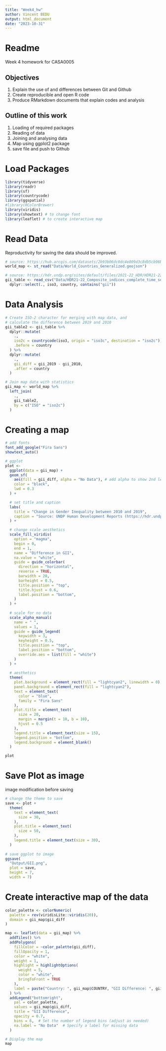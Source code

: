 ```yaml
---
title: "Week4_hw"
author: Vincent BEDU
output: html_document
date: "2023-10-31"
---
```


# Readme

Week 4 homework for CASA0005

## Objectives
1. Explain the use of and differences between Git and Github
2. Create reproducible and open R code
3. Produce RMarkdown documents that  explain codes and analysis

## Outline of this work

1. Loading of required packages
2. Reading of data
3. Joining and analysing data
4. Map  using ggplot2 package
5. save file and push to Github

#  Load Packages

```r
library(tidyverse)
library(readr)
library(sf)
library(countrycode)
library(ggspatial)
#library(RColorBrewer)
library(viridis)
library(showtext) # to change font
library(leaflet) # to create interactive map
```



# Read Data

Reproductivity for saving the data should be improved.

```r
# source: https://hub.arcgis.com/datasets/2b93b06dc0dc4e809d3c8db5cb96ba69_0/explore?location=-0.002619%2C0.000000%2C1.00
world_map <- st_read("Data/World_Countries_Generalized.geojson")

# source: https://hdr.undp.org/sites/default/files/2021-22_HDR/HDR21-22_Composite_indices_complete_time_series.csv
gii_table <- read_csv("Data/HDR21-22_Composite_indices_complete_time_series.csv") %>%
  dplyr::select(., iso3, country, contains("gii"))
```


# Data Analysis

```r
# Create ISO-2 character for merging with map data, and
# calculate the difference between 2019 and 2010
gii_table2 <- gii_table %>%
  dplyr::mutate(
    .,
    iso2c = countrycode(iso3, origin = "iso3c", destination = "iso2c"),
    .before = country
  ) %>%
  dplyr::mutate(
    .,
    gii_diff = gii_2019 - gii_2010,
    .after = country
  )

# Join map data with statistics
gii_map <- world_map %>%
  left_join(
    .,
    gii_table2,
    by = c("ISO" = "iso2c")
  )
```

# Creating a map

```r
# add fonts
font_add_google("Fira Sans")
showtext_auto()

# ggplot 
plot <- 
  ggplot(data = gii_map) +
  geom_sf(
    aes(fill = gii_diff, alpha = "No Data"), # add alpha to show 2nd legend for NA
    color = "black",
    lwd = 0.3
  ) + 

  # set title and caption
  labs(
    title = "Change in Gender Inequality between 2010 and 2019",
    caption = "Source: UNDP Human Development Reports (https://hdr.undp.org/data-center/documentation-and-downloads)"
  ) +

  # change scale aesthetics
  scale_fill_viridis(
    option = "magma",
    begin = 0,
    end = 1,
    name = "Difference in GII",
    na.value = "white",
    guide = guide_colorbar(
      direction = "horizontal",
      reverse = TRUE,
      barwidth = 20,
      barheight = 0.5,
      title.position = "top",
      title.hjust = 0.6,
      label.position = "bottom",
    )
  ) + 
  
  # scale for no data
  scale_alpha_manual(
    name = " ",
    values = 1,
    guide = guide_legend(
      keywidth = 3,
      keyheight = 0.5,
      title.position = "top",
      label.position = "bottom",
      override.aes = list(fill = "white")
    )
  ) +
  
  # aesthetics
  theme(
    plot.background = element_rect(fill = "lightcyan2", linewidth = 0),
    panel.background = element_rect(fill = "lightcyan2"),
    text = element_text(
      color = "blue",
      family = "Fira Sans"
    ),
    plot.title = element_text(
      size = 20,
      margin = margin(t = 10, b = 10),
      hjust = 0.5
    ),
    legend.title = element_text(size = 15),
    legend.position = "bottom",
    legend.background = element_blank()
  ) 

plot
```

# Save Plot as image

image modification before saving 

```r
# change the theme to save
save <- plot + 
  theme(
    text = element_text(
      size = 30,
    ),
    plot.title = element_text(
      size = 50,
    ),
    legend.title = element_text(size = 30),
  ) 
  
# save ggplot to image
ggsave(
  "Output/GII.png",
  plot = save,
  height = 7,
  width = 7)

```

# Create interactive map of the data

```r
color_palette <- colorNumeric(
  palette = rev(viridisLite::viridis(20)),
  domain = gii_map$gii_diff
)

map <- leaflet(data = gii_map) %>%
  addTiles() %>%
  addPolygons(
    fillColor = ~color_palette(gii_diff),
    fillOpacity = 1,
    color = "white",
    weight = 1,
    highlight = highlightOptions(
      weight = 5,
      color = "white",
      bringToFront = TRUE
    ),
    label = paste("Country: ", gii_map$COUNTRY, "GII Difference: ", gii_map$gii_diff)
  ) %>%
  addLegend("bottomright", 
    pal = color_palette,
    values = gii_map$gii_diff,
    title = "GII Difference",
    opacity = 0.7,
    bins = 6,  # Set the number of legend bins (adjust as needed)
    na.label = "No Data"  # Specify a label for missing data
  )

# Display the map
map
```


